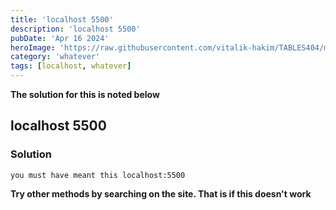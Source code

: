 ```yaml
---
title: 'localhost 5500'
description: 'localhost 5500'
pubDate: 'Apr 16 2024'
heroImage: 'https://raw.githubusercontent.com/vitalik-hakim/TABLES404/main/error_b/misc.png'
category: 'whatever'
tags: [localhost, whatever]
---
```


**The solution for this is noted below**

## localhost 5500

### Solution

```whatever
you must have meant this localhost:5500
```

**Try other methods by searching on the site. That is if this doesn't work**
